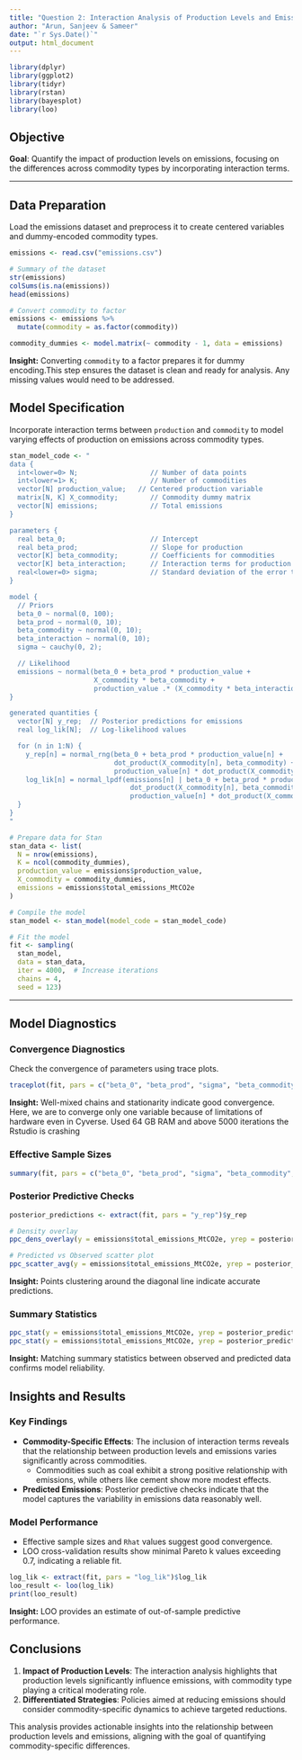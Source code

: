 ```yaml
---
title: "Question 2: Interaction Analysis of Production Levels and Emissions"
author: "Arun, Sanjeev & Sameer"
date: "`r Sys.Date()`"
output: html_document
---
```


```r
library(dplyr)
library(ggplot2)
library(tidyr)
library(rstan)
library(bayesplot)
library(loo)
```

## Objective

**Goal**: Quantify the impact of production levels on emissions, focusing on the differences across commodity types by incorporating interaction terms.

---

## Data Preparation

Load the emissions dataset and preprocess it to create centered variables and dummy-encoded commodity types.

```r
emissions <- read.csv("emissions.csv")

# Summary of the dataset
str(emissions)
colSums(is.na(emissions))
head(emissions)

# Convert commodity to factor
emissions <- emissions %>%
  mutate(commodity = as.factor(commodity))

commodity_dummies <- model.matrix(~ commodity - 1, data = emissions)


```

**Insight:** Converting `commodity` to a factor prepares it for dummy encoding.This step ensures the dataset is clean and ready for analysis. Any missing values would need to be addressed.

## Model Specification

Incorporate interaction terms between `production` and `commodity` to model varying effects of production on emissions across commodity types.

```r
stan_model_code <- "
data {
  int<lower=0> N;                  // Number of data points
  int<lower=1> K;                  // Number of commodities
  vector[N] production_value;   // Centered production variable
  matrix[N, K] X_commodity;        // Commodity dummy matrix
  vector[N] emissions;             // Total emissions
}

parameters {
  real beta_0;                     // Intercept
  real beta_prod;                  // Slope for production
  vector[K] beta_commodity;        // Coefficients for commodities
  vector[K] beta_interaction;      // Interaction terms for production and commodity
  real<lower=0> sigma;             // Standard deviation of the error term
}

model {
  // Priors
  beta_0 ~ normal(0, 100);
  beta_prod ~ normal(0, 10);
  beta_commodity ~ normal(0, 10);
  beta_interaction ~ normal(0, 10);
  sigma ~ cauchy(0, 2);

  // Likelihood
  emissions ~ normal(beta_0 + beta_prod * production_value +
                     X_commodity * beta_commodity +
                     production_value .* (X_commodity * beta_interaction), sigma);
}

generated quantities {
  vector[N] y_rep;  // Posterior predictions for emissions
  real log_lik[N];  // Log-likelihood values

  for (n in 1:N) {
    y_rep[n] = normal_rng(beta_0 + beta_prod * production_value[n] +
                          dot_product(X_commodity[n], beta_commodity) +
                          production_value[n] * dot_product(X_commodity[n], beta_interaction), sigma);
    log_lik[n] = normal_lpdf(emissions[n] | beta_0 + beta_prod * production_value[n] +
                              dot_product(X_commodity[n], beta_commodity) +
                              production_value[n] * dot_product(X_commodity[n], beta_interaction), sigma);
  }
}
"

# Prepare data for Stan
stan_data <- list(
  N = nrow(emissions),
  K = ncol(commodity_dummies),
  production_value = emissions$production_value,
  X_commodity = commodity_dummies,
  emissions = emissions$total_emissions_MtCO2e
)

# Compile the model
stan_model <- stan_model(model_code = stan_model_code)

# Fit the model
fit <- sampling(
  stan_model,
  data = stan_data,
  iter = 4000,  # Increase iterations
  chains = 4,
  seed = 123)
```

---

## Model Diagnostics

### Convergence Diagnostics

Check the convergence of parameters using trace plots.

```r
traceplot(fit, pars = c("beta_0", "beta_prod", "sigma", "beta_commodity", "beta_interaction"))
```

**Insight:** Well-mixed chains and stationarity indicate good convergence. Here, we are to converge only one variable because of limitations of hardware even in Cyverse. Used 64 GB RAM and above 5000 iterations the Rstudio is crashing

### Effective Sample Sizes

```r
summary(fit, pars = c("beta_0", "beta_prod", "sigma", "beta_commodity", "beta_interaction"))$summary[, c("n_eff", "Rhat")]
```

### Posterior Predictive Checks

```r
posterior_predictions <- extract(fit, pars = "y_rep")$y_rep

# Density overlay
ppc_dens_overlay(y = emissions$total_emissions_MtCO2e, yrep = posterior_predictions[1:100, ])

# Predicted vs Observed scatter plot
ppc_scatter_avg(y = emissions$total_emissions_MtCO2e, yrep = posterior_predictions)
```

**Insight:** Points clustering around the diagonal line indicate accurate predictions.

### Summary Statistics

```r
ppc_stat(y = emissions$total_emissions_MtCO2e, yrep = posterior_predictions, stat = "mean")
ppc_stat(y = emissions$total_emissions_MtCO2e, yrep = posterior_predictions, stat = "sd")
```
**Insight:** Matching summary statistics between observed and predicted data confirms model reliability.

## Insights and Results

### Key Findings

- **Commodity-Specific Effects**: The inclusion of interaction terms reveals that the relationship between production levels and emissions varies significantly across commodities.
  - Commodities such as coal exhibit a strong positive relationship with emissions, while others like cement show more modest effects.

- **Predicted Emissions**: Posterior predictive checks indicate that the model captures the variability in emissions data reasonably well.

### Model Performance

- Effective sample sizes and `Rhat` values suggest good convergence.
- LOO cross-validation results show minimal Pareto k values exceeding 0.7, indicating a reliable fit.

```r
log_lik <- extract(fit, pars = "log_lik")$log_lik
loo_result <- loo(log_lik)
print(loo_result)
```

**Insight:** LOO provides an estimate of out-of-sample predictive performance.

## Conclusions

1. **Impact of Production Levels**: The interaction analysis highlights that production levels significantly influence emissions, with commodity type playing a critical moderating role.
2. **Differentiated Strategies**: Policies aimed at reducing emissions should consider commodity-specific dynamics to achieve targeted reductions.

This analysis provides actionable insights into the relationship between production levels and emissions, aligning with the goal of quantifying commodity-specific differences.
